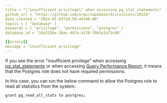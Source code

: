 ```yaml
---
title = "\"insufficient privilege\" when accessing pg_stat_statements"
github_url = "https://github.com/orgs/supabase/discussions/20126"
date_created = "2024-01-03T10:59:49+00:00"
topics = [ "database" ]
keywords = [ "privilege", "permissions", "postgres" ]
database_id = "1da315be-38ac-487a-b178-f865a1a73c09"

[[errors]]
message = "insufficient privilege"
---
```


If you see the error "insufficient privilege" when accessing [pg_stat_statements](/docs/guides/platform/performance#postgres-cumulative-statistics-system) or when accessing [Query Performance Report](/dashboard/project/_/reports/query-performance), it means that the Postgres role does not have required permissions.

In this case, you can run the below command to allow the Postgres role to read all statistics from the system:

```
grant pg_read_all_stats to postgres;
```
